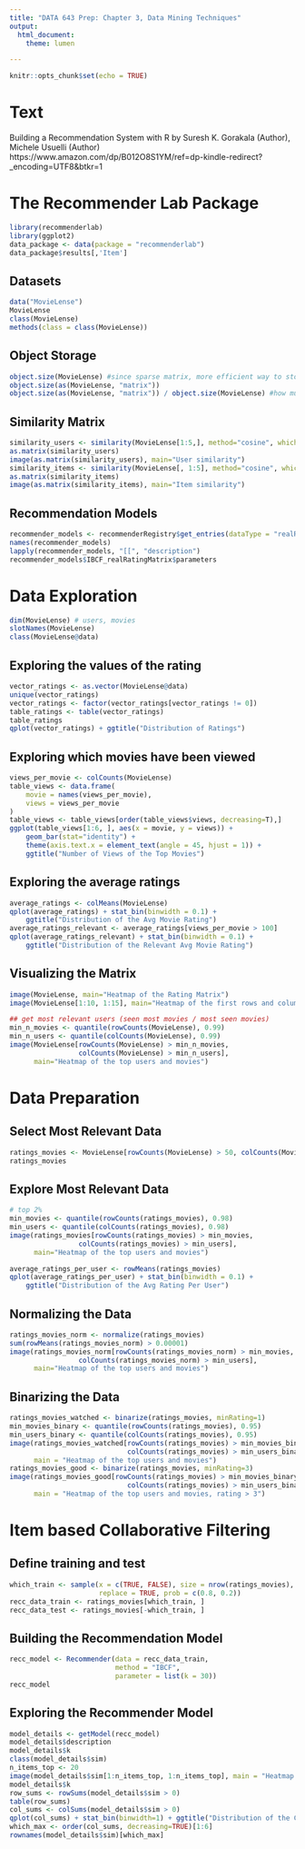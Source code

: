 ```yaml
---
title: "DATA 643 Prep: Chapter 3, Data Mining Techniques"
output:
  html_document:
    theme: lumen

---
```


```r
knitr::opts_chunk$set(echo = TRUE)
```

# Text

Building a Recommendation System with R
by Suresh K. Gorakala (Author), Michele Usuelli (Author) 
https://www.amazon.com/dp/B012O8S1YM/ref=dp-kindle-redirect?_encoding=UTF8&btkr=1

# The Recommender Lab Package

```r
library(recommenderlab)
library(ggplot2)
data_package <- data(package = "recommenderlab")
data_package$results[,'Item']
```

## Datasets

```r
data("MovieLense")
MovieLense
class(MovieLense)
methods(class = class(MovieLense))
```

## Object Storage

```r
object.size(MovieLense) #since sparse matrix, more efficient way to store
object.size(as(MovieLense, "matrix"))
object.size(as(MovieLense, "matrix")) / object.size(MovieLense) #how much smaller?
```

## Similarity Matrix

```r
similarity_users <- similarity(MovieLense[1:5,], method="cosine", which="users")
as.matrix(similarity_users)
image(as.matrix(similarity_users), main="User similarity")
similarity_items <- similarity(MovieLense[, 1:5], method="cosine", which="items")
as.matrix(similarity_items)
image(as.matrix(similarity_items), main="Item similarity")
```

## Recommendation Models

```r
recommender_models <- recommenderRegistry$get_entries(dataType = "realRatingMatrix")
names(recommender_models)
lapply(recommender_models, "[[", "description")
recommender_models$IBCF_realRatingMatrix$parameters
```

# Data Exploration

```r
dim(MovieLense) # users, movies
slotNames(MovieLense)
class(MovieLense@data)
```

## Exploring the values of the rating

```r
vector_ratings <- as.vector(MovieLense@data)
unique(vector_ratings)
vector_ratings <- factor(vector_ratings[vector_ratings != 0])
table_ratings <- table(vector_ratings)
table_ratings
qplot(vector_ratings) + ggtitle("Distribution of Ratings")
```

## Exploring which movies have been viewed

```r
views_per_movie <- colCounts(MovieLense)
table_views <- data.frame(
    movie = names(views_per_movie),
    views = views_per_movie
)
table_views <- table_views[order(table_views$views, decreasing=T),]
ggplot(table_views[1:6, ], aes(x = movie, y = views)) + 
    geom_bar(stat="identity") + 
    theme(axis.text.x = element_text(angle = 45, hjust = 1)) + 
    ggtitle("Number of Views of the Top Movies")
```

## Exploring the average ratings

```r
average_ratings <- colMeans(MovieLense)
qplot(average_ratings) + stat_bin(binwidth = 0.1) + 
    ggtitle("Distribution of the Avg Movie Rating")
average_ratings_relevant <- average_ratings[views_per_movie > 100]
qplot(average_ratings_relevant) + stat_bin(binwidth = 0.1) + 
    ggtitle("Distribution of the Relevant Avg Movie Rating")
```

## Visualizing the Matrix

```r
image(MovieLense, main="Heatmap of the Rating Matrix")
image(MovieLense[1:10, 1:15], main="Heatmap of the first rows and columns")

## get most relevant users (seen most movies / most seen movies)
min_n_movies <- quantile(rowCounts(MovieLense), 0.99)
min_n_users <- quantile(colCounts(MovieLense), 0.99)
image(MovieLense[rowCounts(MovieLense) > min_n_movies, 
                 colCounts(MovieLense) > min_n_users], 
      main="Heatmap of the top users and movies")
```

# Data Preparation

## Select Most Relevant Data

```r
ratings_movies <- MovieLense[rowCounts(MovieLense) > 50, colCounts(MovieLense) > 100]
ratings_movies
```

## Explore Most Relevant Data

```r
# top 2%
min_movies <- quantile(rowCounts(ratings_movies), 0.98)
min_users <- quantile(colCounts(ratings_movies), 0.98)
image(ratings_movies[rowCounts(ratings_movies) > min_movies, 
                 colCounts(ratings_movies) > min_users], 
      main="Heatmap of the top users and movies")

average_ratings_per_user <- rowMeans(ratings_movies)
qplot(average_ratings_per_user) + stat_bin(binwidth = 0.1) + 
    ggtitle("Distribution of the Avg Rating Per User")
```

## Normalizing the Data

```r
ratings_movies_norm <- normalize(ratings_movies)
sum(rowMeans(ratings_movies_norm) > 0.00001)
image(ratings_movies_norm[rowCounts(ratings_movies_norm) > min_movies, 
                 colCounts(ratings_movies_norm) > min_users], 
      main="Heatmap of the top users and movies")
```

## Binarizing the Data

```r
ratings_movies_watched <- binarize(ratings_movies, minRating=1)
min_movies_binary <- quantile(rowCounts(ratings_movies), 0.95)
min_users_binary <- quantile(colCounts(ratings_movies), 0.95)
image(ratings_movies_watched[rowCounts(ratings_movies) > min_movies_binary, 
                             colCounts(ratings_movies) > min_users_binary], 
      main = "Heatmap of the top users and movies")
ratings_movies_good <- binarize(ratings_movies, minRating=3)
image(ratings_movies_good[rowCounts(ratings_movies) > min_movies_binary, 
                             colCounts(ratings_movies) > min_users_binary], 
      main = "Heatmap of the top users and movies, rating > 3")
```

# Item based Collaborative Filtering

## Define training and test 

```r
which_train <- sample(x = c(TRUE, FALSE), size = nrow(ratings_movies), 
                      replace = TRUE, prob = c(0.8, 0.2))
recc_data_train <- ratings_movies[which_train, ]
recc_data_test <- ratings_movies[-which_train, ]
```

## Building the Recommendation Model

```r
recc_model <- Recommender(data = recc_data_train, 
                          method = "IBCF", 
                          parameter = list(k = 30))
recc_model
```

## Exploring the Recommender Model

```r
model_details <- getModel(recc_model)
model_details$description
model_details$k
class(model_details$sim)
n_items_top <- 20
image(model_details$sim[1:n_items_top, 1:n_items_top], main = "Heatmap of First rows and columns")
model_details$k
row_sums <- rowSums(model_details$sim > 0)
table(row_sums)
col_sums <- colSums(model_details$sim > 0)
qplot(col_sums) + stat_bin(binwidth=1) + ggtitle("Distribution of the Column Count")
which_max <- order(col_sums, decreasing=TRUE)[1:6]
rownames(model_details$sim)[which_max]
```